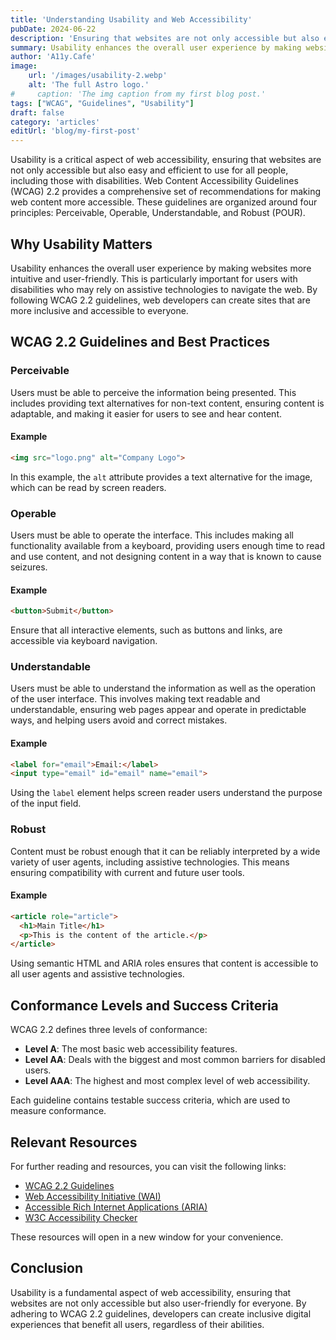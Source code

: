 ```yaml
---
title: 'Understanding Usability and Web Accessibility'
pubDate: 2024-06-22
description: 'Ensuring that websites are not only accessible but also easy and efficient to use for all people'
summary: Usability enhances the overall user experience by making websites more intuitive and user-friendly. This is particularly important for users with disabilities who may rely on assistive technologies to navigate the web. By following WCAG 2.2 guidelines, web developers can create sites that are more inclusive and accessible to everyone.
author: 'A11y.Cafe'
image:
    url: '/images/usability-2.webp'
    alt: 'The full Astro logo.'
#     caption: 'The img caption from my first blog post.'
tags: ["WCAG", "Guidelines", "Usability"]
draft: false
category: 'articles'
editUrl: 'blog/my-first-post'
---
```

 

Usability is a critical aspect of web accessibility, ensuring that websites are not only accessible but also easy and efficient to use for all people, including those with disabilities. Web Content Accessibility Guidelines (WCAG) 2.2 provides a comprehensive set of recommendations for making web content more accessible. These guidelines are organized around four principles: Perceivable, Operable, Understandable, and Robust (POUR). 

## Why Usability Matters

Usability enhances the overall user experience by making websites more intuitive and user-friendly. This is particularly important for users with disabilities who may rely on assistive technologies to navigate the web. By following WCAG 2.2 guidelines, web developers can create sites that are more inclusive and accessible to everyone.

## WCAG 2.2 Guidelines and Best Practices

### Perceivable

Users must be able to perceive the information being presented. This includes providing text alternatives for non-text content, ensuring content is adaptable, and making it easier for users to see and hear content.

#### Example
```html
<img src="logo.png" alt="Company Logo">
```
In this example, the `alt` attribute provides a text alternative for the image, which can be read by screen readers.

### Operable

Users must be able to operate the interface. This includes making all functionality available from a keyboard, providing users enough time to read and use content, and not designing content in a way that is known to cause seizures.

#### Example
```html
<button>Submit</button>
```
Ensure that all interactive elements, such as buttons and links, are accessible via keyboard navigation.

### Understandable

Users must be able to understand the information as well as the operation of the user interface. This involves making text readable and understandable, ensuring web pages appear and operate in predictable ways, and helping users avoid and correct mistakes.

#### Example
```html
<label for="email">Email:</label>
<input type="email" id="email" name="email">
```
Using the `label` element helps screen reader users understand the purpose of the input field.

### Robust

Content must be robust enough that it can be reliably interpreted by a wide variety of user agents, including assistive technologies. This means ensuring compatibility with current and future user tools.

#### Example
```html
<article role="article">
  <h1>Main Title</h1>
  <p>This is the content of the article.</p>
</article>
```
Using semantic HTML and ARIA roles ensures that content is accessible to all user agents and assistive technologies.

## Conformance Levels and Success Criteria

WCAG 2.2 defines three levels of conformance:

- **Level A**: The most basic web accessibility features.
- **Level AA**: Deals with the biggest and most common barriers for disabled users.
- **Level AAA**: The highest and most complex level of web accessibility.

Each guideline contains testable success criteria, which are used to measure conformance.

## Relevant Resources

For further reading and resources, you can visit the following links:

- [WCAG 2.2 Guidelines](https://www.w3.org/TR/WCAG22/)
- [Web Accessibility Initiative (WAI)](https://www.w3.org/WAI/)
- [Accessible Rich Internet Applications (ARIA)](https://www.w3.org/TR/wai-aria-1.2/)
- [W3C Accessibility Checker](https://www.w3.org/WAI/test-evaluate/tools/)

These resources will open in a new window for your convenience.

## Conclusion

Usability is a fundamental aspect of web accessibility, ensuring that websites are not only accessible but also user-friendly for everyone. By adhering to WCAG 2.2 guidelines, developers can create inclusive digital experiences that benefit all users, regardless of their abilities.
